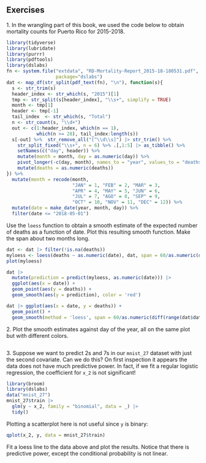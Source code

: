 ## Exercises 
1\. In the wrangling part of this book, we used the code below to obtain mortality counts for Puerto Rico for 2015-2018. 
```r
library(tidyverse) 
library(lubridate) 
library(purrr) 
library(pdftools) 
library(dslabs) 
fn <- system.file("extdata", "RD-Mortality-Report_2015-18-180531.pdf", 
                  package="dslabs") 
dat <- map_df(str_split(pdf_text(fn), "\n"), function(s){ 
  s <- str_trim(s) 
  header_index <- str_which(s, "2015")[1] 
  tmp <- str_split(s[header_index], "\\s+", simplify = TRUE) 
  month <- tmp[1] 
  header <- tmp[-1] 
  tail_index  <- str_which(s, "Total") 
  n <- str_count(s, "\\d+") 
  out <- c(1:header_index, which(n == 1),  
           which(n >= 28), tail_index:length(s)) 
  s[-out] %>%  str_remove_all("[^\\d\\s]") |> str_trim() %>% 
    str_split_fixed("\\s+", n = 6) %>% .[,1:5] |> as_tibble() %>%  
    setNames(c("day", header)) %>% 
    mutate(month = month, day = as.numeric(day)) %>% 
    pivot_longer(-c(day, month), names_to = "year", values_to = "deaths") %>% 
    mutate(deaths = as.numeric(deaths)) 
}) %>% 
  mutate(month = recode(month,  
                        "JAN" = 1, "FEB" = 2, "MAR" = 3,  
                        "APR" = 4, "MAY" = 5, "JUN" = 6,  
                        "JUL" = 7, "AGO" = 8, "SEP" = 9,  
                        "OCT" = 10, "NOV" = 11, "DEC" = 12)) %>%
  mutate(date = make_date(year, month, day)) %>% 
  filter(date <= "2018-05-01") 
``` 
Use the `loess` function to obtain a smooth estimate of the expected number of deaths as a function of date. Plot this resulting smooth function. Make the span about two months long. 

```r
dat <- dat |> filter(!is.na(deaths))
myloess <- loess(deaths ~ as.numeric(date), dat, span = 60/as.numeric(diff(range(dat$date))))
plot(myloess)
```


```r
dat |>
  mutate(prediction = predict(myloess, as.numeric(date))) |>
  ggplot(aes(x = date)) +
  geom_point(aes(y = deaths)) +
  geom_smooth(aes(y = prediction), color = 'red')
```

```r
dat |> ggplot(aes(x = date, y = deaths)) +
  geom_point() +
  geom_smooth(method = 'loess', span = 60/as.numeric(diff(range(dat$date))))
```



2\. Plot the smooth estimates against day of the year, all on the same plot but with different colors.

```r

```


3\. Suppose we want to predict 2s and 7s in our `mnist_27` dataset with just the second covariate. Can we do this? On first inspection it appears the data does not have much predictive power. In fact, if we fit a regular logistic regression, the coefficient for `x_2` is not significant! 
```r
library(broom) 
library(dslabs) 
data("mnist_27") 
mnist_27$train |>  
  glm(y ~ x_2, family = "binomial", data = _) |>  
  tidy() 
``` 
Plotting a scatterplot here is not useful since `y` is binary: 
```r
qplot(x_2, y, data = mnist_27$train) 
``` 
Fit a loess line to the data above and plot the results. Notice that there is predictive power, except the conditional probability is not linear. 

 
